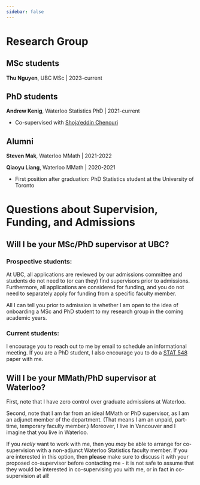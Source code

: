 ```yaml
---
sidebar: false
---
```


# Research Group 

## MSc students

**Thu Nguyen**, UBC MSc | 2023-current

## PhD students

**Andrew Kenig**, Waterloo Statistics PhD |  2021-current 

- Co-supervised with [Shoja'eddin Chenouri](https://uwaterloo.ca/statistics-and-actuarial-science/people-profiles/shojaeddin-chenouri)

## Alumni

**Steven Mak**, Waterloo MMath | 2021-2022 

**Qiaoyu Liang**, Waterloo MMath |  2020-2021 

- First position after graduation: PhD Statistics student at the University of Toronto

# Questions about Supervision, Funding, and Admissions

## Will I be your MSc/PhD supervisor at UBC?  

### Prospective students:

At UBC, all applications are reviewed by our admissions committee and students do not need to (or can they) find supervisors prior to admissions. Furthermore, all applications are considered for funding, and you do not need to separately apply for funding from a specific faculty member. 

All I can tell you prior to admission is whether I am open to the idea of onboarding a MSc and PhD student to my research group in the coming academic years. 

### Current students: 

I encourage you to reach out to me by email to schedule an informational meeting. If you are a PhD student, I also encourage you to do a [STAT 548](STAT548.qmd) paper with me. 

## Will I be your MMath/PhD supervisor at Waterloo? 

First, note that I have zero control over graduate admissions at Waterloo. 

Second, note that I am far from an ideal MMath or PhD supervisor, as I am an adjunct member of the department. (That means I am an unpaid, part-time, temporary faculty member.) Moreover, I live in Vancouver and I imagine that you live in Waterloo.

If you *really* want to work with me, then you *may* be able to arrange for co-supervision with a non-adjunct Waterloo Statistics faculty member. If you are interested in this option, then **please** make sure to discuss it with your proposed co-supervisor before contacting me - it is not safe to assume that they would be interested in co-supervising you with me, or in fact in co-supervision at all! 